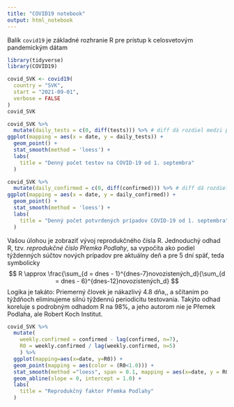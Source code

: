 ```yaml
---
title: "COVID19 notebook"
output: html_notebook
---
```


Balík `covid19` je základné rozhranie R pre prístup k celosvetovým pandemickým dátam 

```r
library(tidyverse)
library(COVID19)
```


```r
covid_SVK <- covid19(
  country = "SVK",
  start = "2021-09-01",
  verbose = FALSE
)
covid_SVK
```

```r
covid_SVK %>% 
  mutate(daily_tests = c(0, diff(tests))) %>% # diff dá rozdiel medzi po sebe idúcimi dňami, na začiatok dopĺňame nulu.
ggplot(mapping = aes(x = date, y = daily_tests)) +
  geom_point() +
  stat_smooth(method = 'loess') +
  labs(
    title = "Denný počet testov na COVID-19 od 1. septembra"
  )
```
```r
covid_SVK %>% 
  mutate(daily_confirmed = c(0, diff(confirmed))) %>% # diff dá rozdiel medzi po sebe idúcimi dňami, na začiatok dopĺňame nulu.
ggplot(mapping = aes(x = date, y = daily_confirmed)) +
  geom_point() +
  stat_smooth(method = 'loess') +
  labs(
    title = "Denný počet potvrdených prípadov COVID-19 od 1. septembra"
  )
```

Vašou úlohou je zobraziť vývoj reprodukčného čísla R. Jednoduchý odhad R, tzv. _*reprodukčné číslo Přemka Podlahy*_, sa vypočíta ako podiel týždenných súčtov nových prípadov pre aktuálny deň  a pre 5 dní späť, teda symbolicky 
$$
R \approx \frac{\sum_{d = dnes - 1}^{dnes-7}novozistených_d}{\sum_{d = dnes - 6}^{dnes-12}novozistených_d}
$$
Logika je takáto:  Priemerný človek je nákazlivý 4.8 dňa,, a sčítaním po týždňoch eliminujeme silnú týždennú periodicitu testovania. Takýto odhad koreluje s podrobným odhadom R na 98%, a jeho autorom nie je Přemek Podlaha, ale Robert Koch Institut. 

```r
covid_SVK %>%
  mutate(
    weekly.confirmed = confirmed - lag(confirmed, n=7),
    R0 = weekly.confirmed / lag(weekly.confirmed, n=5)
    ) %>%
  ggplot(mapping=aes(x=date, y=R0)) + 
  geom_point(mapping = aes(color = (R0<1.0))) + 
  stat_smooth(method ="loess", span = 0.1, mapping = aes(x=date, y = R0)) + 
  geom_abline(slope = 0, intercept = 1.0) +
  labs(
    title = "Reprodukčný faktor Přemka Podlahy"
  )
  
```